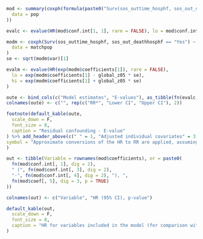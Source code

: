 ```r

mod <- summary(coxph(formula(paste0("Surv(sos_outtime_hosphf, sos_out_deathhosphf == 'Yes') ~ ablation + ", paste(modvars, collapse = " + "))),
  data = pop
))

evalc <- evalue(HR(mod$conf.int[1, 1], rare = FALSE), lo = mod$conf.int[1, 3], hi = mod$conf.int[1, 4])

modm <- coxph(Surv(sos_outtime_hosphf, sos_out_deathhosphf == "Yes") ~ ablation + frailty(par, distribution = "gamma"),
  data = matchpop
)
se <- sqrt(modm$var)[1]

evalm <- evalue(HR(exp(modm$coefficients[1]), rare = FALSE),
  lo = exp(modm$coefficients[1] - global_z05 * se),
  hi = exp(modm$coefficients[1] + global_z05 * se)
)

oute <- bind_cols(c("Model estimates", "E-values"), as_tibble(fn(evalc, 2)), as_tibble(fn(evalm, 2)))
colnames(oute) <- c("", rep(c("RR*", "Lower CI", "Upper CI"), 2))

footnote(default_kable(oute,
  scale_down = F,
  font_size = 8,
  caption = "Residual confounding - E-value"
) %>% add_header_above(c(" " = 1, "Adjusted individual covariates" = 3, "Adjusted ps matched" = 3)),
symbol = "Approximate conversions of the HR to RR are applied, assuming a non-rare outcome"
)
```

```r
out <- tibble(Variable = rownames(mod$coefficients), or = paste0(
  fn(mod$conf.int[, 1], dig = 2),
  " (", fn(mod$conf.int[, 3], dig = 2),
  "-", fn(mod$conf.int[, 4], dig = 2), "), ",
  fn(mod$coef[, 5], dig = 3, p = TRUE)
))

colnames(out) <- c("Variable", "HR (95% CI), p-value")

default_kable(out,
  scale_down = F,
  font_size = 8,
  caption = "HR for variables included in the model (for comparison with the magnitude of the E-value)"
)
```
